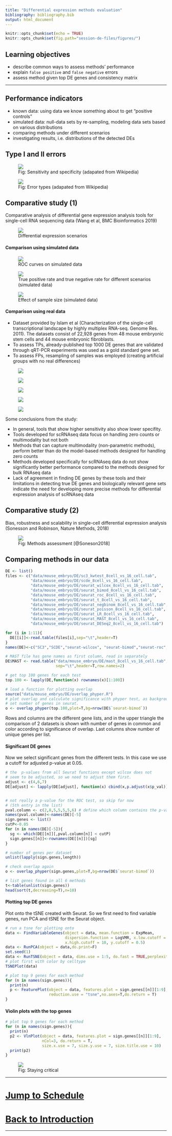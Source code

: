 ```yaml
---
title: "Differential expression methods evaluation"
bibliography: bibliography.bib
output: html_document
---
```

```r
knitr::opts_chunk$set(echo = TRUE)
knitr::opts_chunk$set(fig.path="session-de-files/figures/")
```

## Learning objectives
- describe common ways to assess methods' performance
- explain `false positive` and `false negative` errors
- assess method given top DE genes and consistency matrix


-------

## Performance indicators
- known data: using data we know something about to get "positive controls"
- simulated data: null-data sets by re-sampling, modeling data sets based on various distributions
- comparing methods under different scenarios 
- investigating results, i.e. distributions of the detected DEs

## Type I and II errors
<figure>
<img src="session-de-files/images/perf-wiki-sensitivity-specificity.png">
<figcaption> Fig: Sensitivity and specificity (adapated from Wikipedia) </figcaption>
</figure>


<figure>
<img src="session-de-files/images/perf-wiki-confusion.png">
<figcaption> Fig: Error types (adapated from Wikipedia) </figcaption>
</figure>

## Comparative study (1)

Comparative analysis of differential gene expression analysis tools for single-cell RNA sequencing data (Wang et al, BMC Bioinformatics 2019)

<figure>
<img src="session-de-files/images/wang1.png">
<figcaption> Differential expression scenarios </figcaption>
</figure>


#### Comparison using simulated data

<figure>
<img src="session-de-files/images/wang2.png">
<figcaption> ROC curves on simulated data  </figcaption>
</figure>

<figure>
<img src="session-de-files/images/wang3.png">
<figcaption> True positive rate and true negative rate for different scenarios (simulated data) </figcaption>
</figure>

<figure>
<img src="session-de-files/images/wang7.png">
<figcaption> Effect of sample size (simulated data) </figcaption>
</figure>

#### Comparison using real data

- Dataset provided by Islam et al (Characterization of the single-cell transcriptional landscape by highly multiplex RNA-seq. Genome Res. 2011). The datasets consist of 22,928 genes from 48 mouse embryonic stem cells and 44 mouse embryonic fibroblasts. 
- To assess TPs, already-published top 1000 DE genes that are validated through qRT-PCR experiments was used as a gold standard gene set.
- To assess FPs, resampling of samples was employed (creating artificial groups with no real differences)

<figure>
<img src="session-de-files/images/wang4.png">
<figcaption>  </figcaption>
</figure>

<figure>
<img src="session-de-files/images/wang5.png">
<figcaption>  </figcaption>
</figure>

<figure>
<img src="session-de-files/images/wang6.png">
<figcaption>  </figcaption>
</figure>

<figure>
<img src="session-de-files/images/wang8.png">
<figcaption>  </figcaption>
</figure>

<figure>
<img src="session-de-files/images/wang9.png">
<figcaption>  </figcaption>
</figure>

Some conclusions from the study:

- In general, tools that show higher sensitivity also show lower specifity.
- Tools developed for scRNAseq data focus on handling zero counts or multimodality but not both
- Methods that can capture multimodality (non-parametric methods), perform better than do the model-based methods designed for handling zero counts 
- Methods developed specifically for scRNAseq data do not show significantly better performance compared to the methods designed for bulk RNAseq data
- Lack of agreement in finding DE genes by these tools and their limitations in detecting true DE genes and biologically relevant gene sets indicate the need for developing more precise methods for differential expression analysis of scRNAseq data

## Comparative study (2)

Bias, robustness and scalability in single-cell differential expression analysis (Sonesson and Robinson, Nature Methods, 2018)


<figure>
<img src="session-de-files/images/perf-Robinson-2018.png">
<figcaption> Fig: Methods assessment [@Soneson2018]  </figcaption>
</figure>

## Comparing methods in our data

```r

DE <- list()
files <- c("data/mouse_embryo/DE/sc3_kwtest_8cell_vs_16_cell.tab",
           "data/mouse_embryo/DE/scde_8cell_vs_16_cell.tab",
           "data/mouse_embryo/DE/seurat_wilcox_8cell_vs_16_cell.tab",           
           "data/mouse_embryo/DE/seurat_bimod_8cell_vs_16_cell.tab",
           "data/mouse_embryo/DE/seurat_roc_8cell_vs_16_cell.tab",
           "data/mouse_embryo/DE/seurat_t_8cell_vs_16_cell.tab",
           "data/mouse_embryo/DE/seurat_negbinom_8cell_vs_16_cell.tab",
           "data/mouse_embryo/DE/seurat_poisson_8cell_vs_16_cell.tab",
           "data/mouse_embryo/DE/seurat_LR_8cell_vs_16_cell.tab",
           "data/mouse_embryo/DE/seurat_MAST_8cell_vs_16_cell.tab",
           "data/mouse_embryo/DE/seurat_DESeq2_8cell_vs_16_cell.tab")

for (i in 1:11){ 
  DE[[i]]<-read.table(files[i],sep="\t",header=T)
}
names(DE)<-c("SC3","SCDE","seurat-wilcox", "seurat-bimod","seurat-roc","seurat-t","seurat-tobit")

# MAST file has gene names as first column, read in separately
DE$MAST <- read.table("data/mouse_embryo/DE/mast_8cell_vs_16_cell.tab", 
                      sep="\t",header=T,row.names=2)

# get top 100 genes for each test
top.100 <- lapply(DE,function(x) rownames(x)[1:100])

# load a function for plotting overlap
source("data/mouse_embryo/DE/overlap_phyper.R")
# plot overlap and calculate significance with phyper test, as background, 
# set number of genes in seurat.
o <- overlap_phyper(top.100,plot=T,bg=nrow(DE$`seurat-bimod`))
```

Rows and columns are the different gene lists, and in the upper triangle the comparison of 2 datasets is shown with number of genes in common and color according to significance of overlap. Last columns show number of unique genes per list.

#### Significant DE genes

Now we select significant genes from the different tests. In this case we use a cutoff for adjusted p-value at 0.05. 

```r
# the  p-values from all Seurat functions except wilcox does not 
# seem to be adjusted, so we need to adjust them first.
adjust <- c(4,6,7)
DE[adjust] <- lapply(DE[adjust], function(x) cbind(x,p.adjust(x$p_val)))


# not really a p-value for the ROC test, so skip for now 
# (5th entry in the list)
pval.column <- c(2,8,5,5,5,5,6) # define which column contains the p-value
names(pval.column)<-names(DE)[-5]
sign.genes <- list()
cutP<-0.05
for (n in names(DE)[-5]){
  sg <- which(DE[[n]][,pval.column[n]] < cutP)
  sign.genes[[n]]<-rownames(DE[[n]])[sg]
}

# number of genes per dataset
unlist(lapply(sign.genes,length))

# check overlap again
o <- overlap_phyper(sign.genes,plot=T,bg=nrow(DE$`seurat-bimod`))

# list genes found in all 6 methods
t<-table(unlist(sign.genes))
head(sort(t,decreasing=T),n=10)
```

#### Plotting top DE genes 

Plot onto the tSNE created with Seurat. So we first need to find variable genes, run PCA and tSNE for the Seurat object. 

```r
# run a tsne for plotting onto
data <- FindVariableGenes(object = data, mean.function = ExpMean, 
                          dispersion.function = LogVMR, x.low.cutoff = 0.5, 
                          x.high.cutoff = 10, y.cutoff = 0.5)
data <- RunPCA(object = data,do.print=F)
set.seed(1)
data <- RunTSNE(object = data, dims.use = 1:5, do.fast = TRUE,perplexity=10)
# plot first with color by celltype
TSNEPlot(data)

# plot top 9 genes for each method
for (n in names(sign.genes)){
  print(n)
  p <- FeaturePlot(object = data, features.plot = sign.genes[[n]][1:9],  
                   reduction.use = "tsne",no.axes=T,do.return = T)
}

```


#### Violin plots with the top genes

```r
# plot top 9 genes for each method
for (n in names(sign.genes)){
  print(n)
  p2 <- VlnPlot(object = data, features.plot = sign.genes[[n]][1:9], 
                nCol=3, do.return = T,
                size.x.use = 7, size.y.use = 7, size.title.use = 10)
  print(p2)
}

```

<figure>
<img src="session-de-files/images/wrap-dist.png">
<figcaption> Fig: Staying critical </figcaption>
</figure>



------

# [Jump to Schedule](../schedule.md)
# [Back to Introduction](session-de.md)

-------












